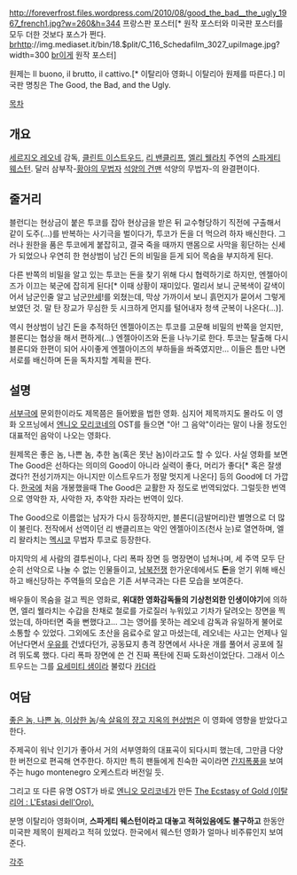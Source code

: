 http://foreverfrost.files.wordpress.com/2010/08/good_the_bad__the_ugly_1967_french1.jpg?w=260&h=344
프랑스판 포스터[* 원작 포스터와 미국판 포스터를 모두 더한 것보다 포스가 쩐다. [[br]]http://img.mediaset.it/bin/18.$plit/C_116_Schedafilm_3027_upiImage.jpg?width=300 [[br]]이게 원작 포스터] 

원제는 Il buono, il brutto, il cattivo.[* 이탈리아 영화니 이탈리아 원제를 따른다.]
미국판 명칭은 The Good, the Bad, and the Ugly.

[[목차]]

== 개요 ==
[[세르지오 레오네]] 감독, [[클린트 이스트우드]], [[리 밴클리프]], [[엘리 웰라치]] 주연의 [[스파게티 웨스턴]].  달러 삼부작-[[황야의 무법자]] [[석양의 건맨]] 석양의 무법자-의 완결편이다. 

== 줄거리 ==
블런디는 현상금이 붙은 투코를 잡아 현상금을 받은 뒤 교수형당하기 직전에 구출해서 같이 도주(...)를 반복하는 사기극을 벌이다가, 투코가 돈을 더 먹으려 하자 배신한다. 그러나 원한을 품은 투코에게 붙잡히고, 결국 죽을 때까지 맨몸으로 사막을 횡단하는 신세가 되었으나 우연히 한 현상범이 남긴 돈의 비밀을 듣게 되어 목숨을 부지하게 된다.

다른 반쪽의 비밀을 알고 있는 투코는 돈을 찾기 위해 다시 협력하기로 하지만, 엔젤아이즈가 이끄는 북군에 잡히게 된다[* 이때 상황이 재미있다. 멀리서 보니 군복색이 갈색이어서 남군인줄 알고 남군[[만세]]!를 외쳤는데, 막상 가까이서 보니 흙먼지가 묻어서 그렇게 보였던 것. 말 탄 장교가 무심한 듯 시크하게 먼지를 털어내자 청색 군복이 나온다(...)].

역시 현상범이 남긴 돈을 추적하던 엔젤아이즈는 투코를 고문해 비밀의 반쪽을 얻지만, 블론디는 협상을 해서 편하게(…) 엔젤아이즈와 돈을 나누기로 한다. 투코는 탈출해 다시 블론디와 한편이 되어 사이좋게 엔젤아이즈의 부하들을 쏴죽였지만... 이들은 틈만 나면 서로를 배신하며 돈을 독차지할 계획을 짠다.

== 설명 ==
[[서부극]]에 문외한이라도 제목쯤은 들어봤을 법한 영화. 심지어 제목까지도 몰라도 이 영화 오프닝에서 [[엔니오 모리코네]]의 OST를 들으면 "아! 그 음악"이라는 말이 나올 정도인 대표적인 음악이 나오는 영화다. 

{{{#!html
<iframe title="YouTube video player" class="youtube-player" type="text/html" width="480" height="390" src="http://www.youtube.com/embed/AFa1-kciCb4" frameborder="0" allowFullScreen></iframe>
}}}

원제목은 좋은 놈, 나쁜 놈, 추한 놈(혹은 못난 놈)이라고도 할 수 있다. 사실 영화를 보면 The Good은 선하다는 의미의 Good이 아니라 실력이 좋다, 머리가 좋다[* 혹은 잘생겼다?! 전성기까지는 아니지만 이스트우드가 정말 멋지게 나온다] 등의 Good에 더 가깝다. [[한국]]에 처음 개봉했을때 The Good은 교활한 자 정도로 번역되었다. 그럴듯한 번역으로 영악한 자, 사악한 자, 추악한 자라는 번역이 있다.

The Good으로 이름없는 남자가 다시 등장하지만, 블론디(금발머리)란 별명으로 더 많이 불린다. 전작에서 선역이던 리 밴클리프는 악인 엔젤아이즈(천사 눈)로 열연하며, 엘리 왈라치는 [[멕시코]] 무법자 투코로 등장한다.

마지막의 세 사람의 결투씬이나, 다리 폭파 장면 등 명장면이 넘쳐나며, 세 주역 모두 단순히 선악으로 나눌 수 없는 인물들이고, [[남북전쟁]] 한가운데에서도 '''돈'''을 얻기 위해 배신하고 배신당하는 주역들의 모습은 기존 서부극과는 다른 모습을 보여준다.

배우들이 목숨을 걸고 찍은 영화로, '''위대한 영화감독들의 기상천외한 인생이야기'''에 의하면, 엘리 웰라치는 수갑을 찬채로 철로를 가로질러 누워있고 기차가 달려오는 장면을 찍었는데, 하마터면 죽을 뻔했다고... 
그는 영어를 못하는 레오네 감독과 유일하게 불어로 소통할 수 있었다. 그외에도 초산을 음료수로 알고 마셨는데, 레오네는 사고는 언제나 일어난다면서 [[우유]]를 건넸다던가, 공동묘지 총격 장면에서 사나운 개를 풀어서 공포에 질려 뛰도록 했다. 다리 폭파 장면에 쓴 건 진짜 폭탄에 진짜 도화선이었단다. 그래서 이스트우드는 그를 [[요세미티 샘]]이라 불렀다 [[카더라]]

== 여담 ==
[[좋은 놈, 나쁜 놈, 이상한 놈]]/[[속 살육의 쟝고 지옥의 현상범]]은 이 영화에 영향을 받았다고 한다. 

주제곡이 워낙 인기가 좋아서 거의 서부영화의 대표곡이 되다시피 했는데, 그만큼 다양한 버전으로 편곡해 연주한다. 하지만 특히 팬들에게 친숙한 곡이라면 [[간지폭풍]]을 보여주는 hugo montenegro 오케스트라 버전일 듯.

{{{#!html
<iframe title="YouTube video player" class="youtube-player" type="text/html" width="480" height="390" src="http://www.youtube.com/embed/JpRSQ2cqDH0" frameborder="0" allowFullScreen></iframe>
}}}

그리고 또 다른 유명 OST가 바로 [[엔니오 모리코네]]가 만든 [http://www.youtube.com/watch?v=nOr0na6mKJQ The Ecstasy of Gold (이탈리어 : L'Estasi dell'Oro).]

분명 이탈리아 영화이며, '''스파게티 웨스턴이라고 대놓고 적혀있음에도 불구하고''' 한동안 미국판 제목이 원제라고 적혀 있었다. 한국에서 웨스턴 영화가 얼마나 비주류인지 보여준다.

[[각주]]
